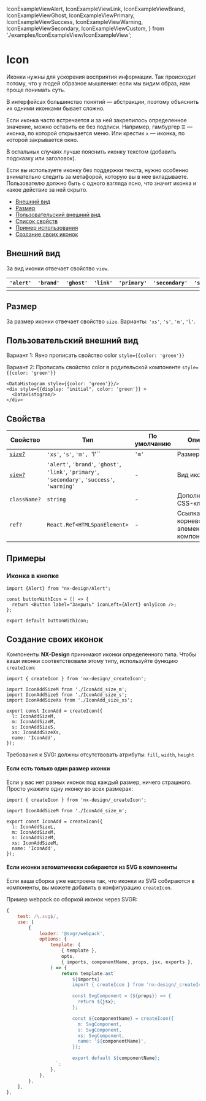   IconExampleViewAlert,
  IconExampleViewLink,
  IconExampleViewBrand,
  IconExampleViewGhost,
  IconExampleViewPrimary,
  IconExampleViewSuccess,
  IconExampleViewWarning,
  IconExampleViewSecondary,
  IconExampleViewCustom,
} from './examples/IconExampleView/IconExampleView';

<!--info
description: Иконки на любые случаи.
-->

# Icon

Иконки нужны для ускорения восприятия информации. Так происходит потому, что у людей образное мышление: если мы видим образ, нам проще понимать суть.

В интерфейсах большинство понятий — абстракции, поэтому объяснить их одними иконками бывает сложно.

Если иконка часто встречается и за ней закрепилось определенное значение, можно оставить ее без подписи.
Например, гамбургер `☰` — иконка, по которой открывается меню.
Или крестик `x` — иконка, по которой закрывается окно.

В остальных случаях лучше пояснить иконку текстом (добавить подсказку или заголовок).

Если вы используете иконку без поддержки текста, нужно особенно внимательно следить за метафорой,
которую вы в нее вкладываете. Пользователю должно быть с одного взгляда ясно, что значит иконка
и какое действие за ней скрыто.

- [Внешний вид](#внешний-вид)
- [Размер](#размер)
- [Пользовательский внешний вид](#пользовательский-внешний-вид)
- [Список свойств](#свойства)
- [Пример использования](#примеры)
- [Создание своих иконок](#создание-своих-иконок)

## Внешний вид

За вид иконки отвечает свойство `view`.

| `'alert'`                | `'brand'`                | `'ghost'`                | `'link'`                | `'primary'`                | `'secondary'`                | `'success'`                | `'warning'`                |
| ------------------------ | ------------------------ | ------------------------ | ----------------------- | -------------------------- | ---------------------------- | -------------------------- | -------------------------- |
| <IconExampleViewAlert /> | <IconExampleViewBrand /> | <IconExampleViewGhost /> | <IconExampleViewLink /> | <IconExampleViewPrimary /> | <IconExampleViewSecondary /> | <IconExampleViewSuccess /> | <IconExampleViewWarning /> |

## Размер

За размер иконки отвечает свойство `size`. Варианты: `'xs'`, `'s'`, `'m'`, `'l'`.

<IconExampleSize />

## Пользовательский внешний вид

Вариант 1: Явно прописать свойство color `style={{color: 'green'}}`

Вариант 2: Прописать свойство color в родительской компоненте `style={{color: 'green'}}`

```tsx
<DataHistogram style={{color: 'green'}}/>
<div style={{display: "initial", color: 'green'}} >
  <DataHistogram/>
</div>
```

<IconExampleViewCustom />

## Свойства

| Свойство                | Тип                                                                                             | По умолчанию | Описание                                  |
| ----------------------- | ----------------------------------------------------------------------------------------------- | ------------ | ----------------------------------------- |
| [`size?` ](#размер)     | `'xs'`, `'s'`, `'m', `'l'``                                                                     | `'m'`        | Размер                                    |
| [`view?`](#внешний-вид) | `'alert'`, `'brand'`, `'ghost'`, `'link'`, `'primary'`, `'secondary'`, `'success'`, `'warning'` | -            | Вид иконки                                |
| `className?`            | `string`                                                                                        | -            | Дополнительный CSS-класс                  |
| `ref?`                  | `React.Ref<HTMLSpanElement>`                                                                    | -            | Ссылка на корневой DOM-элемент компонента |

## Примеры

### Иконка в кнопке

```tsx
import {Alert} from "nx-design/Alert";

const buttonWithIcon = () => {
  return <Button label="Закрыть" iconLeft={Alert} onlyIcon />;
};

export default buttonWithIcon;
```

## Создание своих иконок

Компоненты **NX-Design** принимают иконки определенного типа. Чтобы ваши иконки соответствовали этому типу,
используйте функцию `createIcon`:

```tsx
import { createIcon } from 'nx-design/_createIcon';

import IconAddSizeM from './IconAdd_size_m';
import IconAddSizeS from './IconAdd_size_s';
import IconAddSizeXs from './IconAdd_size_xs';

export const IconAdd = createIcon({
  l: IconAddSizeM,
  m: IconAddSizeM,
  s: IconAddSizeS,
  xs: IconAddSizeXs,
  name: 'IconAdd',
});
```

Требования к SVG: должны отсутствовать атрибуты: `fill`, `width`, `height`

#### Если есть только один размер иконки

Если у вас нет разных иконок под каждый размер, ничего страшного.
Просто укажите одну иконку во всех размерах:

```tsx
import { createIcon } from 'nx-design/_createIcon';

import IconAddSizeM from './IconAdd_size_m';

export const IconAdd = createIcon({
  l: IconAddSizeL,
  m: IconAddSizeM,
  s: IconAddSizeM,
  xs: IconAddSizeM,
  name: 'IconAdd',
});
```

#### Если иконки автоматически собираются из SVG в компоненты

Если ваша сборка уже настроена так, что иконки из SVG собираются в компоненты,
вы можете добавить в конфигурацию `createIcon`.

Пример webpack со сборкой иконок через SVGR:

```jsx
{
    test: /\.svg$/,
    use: [
        {
            loader: '@svgr/webpack',
            options: {
                template: (
                    { template },
                    opts,
                    { imports, componentName, props, jsx, exports },
                ) => {
                    return template.ast`
                        ${imports}
                        import { createIcon } from 'nx-design/_createIcon';

                        const SvgComponent = (${props}) => {
                          return ${jsx};
                        };

                        const ${componentName} = createIcon({
                          m: SvgComponent,
                          s: SvgComponent,
                          xs: SvgComponent,
                          name: '${componentName}',
                        });

                        export default ${componentName};
                  `;
                },
            },
        },
    ],
},
```
